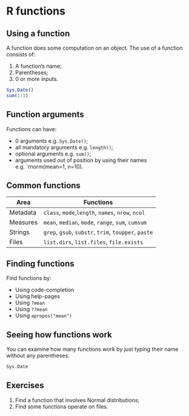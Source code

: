 # R functions
## Using a function
A function does some computation on an object. The use of a function consists of:

1. A function's name;
2. Parentheses;
3. 0 or more inputs.

```r
Sys.Date()
sum(1:3)
```

## Function arguments
Functions can have:

- 0 arguments e.g. `Sys.Date()`;
- all mandatory arguments e.g. `length()`;
- optional arguments e.g. `sum()`;
- arguments used out of position by using their names e.g. `rnorm(mean=1, n=10).

## Common functions
Area | Functions  
------------- | -------------
Metadata | `class`, `mode`,`length`, `names`, `nrow`, `ncol` 
Measures | `mean`, `median`, `mode`, `range`, `sum`, `cumsum`
Strings | `grep`, `gsub`, `substr`, `trim`, `toupper`, `paste`
Files | `list.dirs`, `list.files`, `file.exists`


## Finding functions
Find functions by:

- Using code-completion
- Using help-pages
- Using `?mean`
- Using `??mean`
- Using `apropos("mean")`

## Seeing how functions work
You can examine how many functions work by just typing their name without any parentheses.

```r
Sys.Date
```

## Exercises
1. Find a function that involves Normal distributions;
2. Find some functions operate on files.


